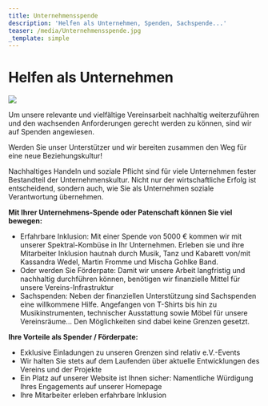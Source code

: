 ```yaml
---
title: Unternehmensspende
description: 'Helfen als Unternehmen, Spenden, Sachspende...'
teaser: /media/Unternehmensspende.jpg
_template: simple
---
```


# Helfen als Unternehmen

![](/media/Unternehmensspende.jpg)

Um unsere relevante und vielfältige Vereinsarbeit nachhaltig weiterzuführen und den wachsenden Anforderungen gerecht werden zu können, sind wir auf Spenden angewiesen.  

Werden Sie unser Unterstützer und wir bereiten zusammen den Weg für eine neue Beziehungskultur!

Nachhaltiges Handeln und soziale Pflicht sind für viele Unternehmen fester Bestandteil der Unternehmenskultur. Nicht nur der wirtschaftliche Erfolg ist entscheidend, sondern auch, wie Sie als Unternehmen soziale Verantwortung übernehmen.

**Mit Ihrer Unternehmens-Spende oder Patenschaft können Sie viel bewegen:**

* Erfahrbare Inklusion:
  Mit einer Spende von 5000 € kommen wir mit unserer Spektral-Kombüse in Ihr Unternehmen. Erleben sie und ihre Mitarbeiter Inklusion hautnah durch Musik, Tanz und Kabarett von/mit Kassandra Wedel, Martin Fromme und Mischa Gohlke Band.
* Oder werden Sie Förderpate: Damit wir unsere Arbeit langfristig und nachhaltig durchführen können, benötigen wir finanzielle Mittel für unsere Vereins-Infrastruktur
* Sachspenden: Neben der finanziellen Unterstützung sind Sachspenden eine willkommene Hilfe. Angefangen von T-Shirts bis hin zu Musikinstrumenten, technischer Ausstattung sowie Möbel für unsere Vereinsräume... Den Möglichkeiten sind dabei keine Grenzen gesetzt.

**Ihre Vorteile als Spender / Förderpate:**

* Exklusive Einladungen zu unseren Grenzen sind relativ e.V.-Events
* Wir halten Sie stets auf dem Laufenden über aktuelle Entwicklungen des Vereins und der Projekte
* Ein Platz auf unserer Website ist Ihnen sicher: Namentliche Würdigung Ihres Engagements auf unserer Homepage
* Ihre Mitarbeiter erleben erfahrbare Inklusion
